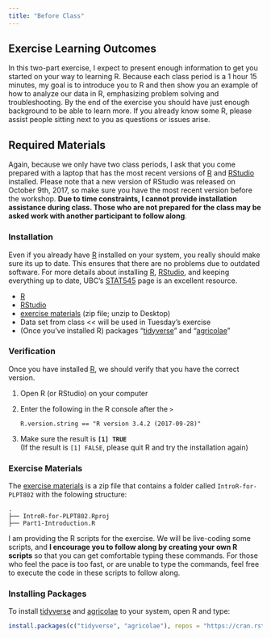 ```yaml
---
title: "Before Class"
---
```


Exercise Learning Outcomes
-----------------

In this two-part exercise, I expect to present enough information to get you started on your way to learning R. Because each class period is a 1 hour 15 minutes, my goal is to introduce you to R and then show you an example of how to analyze our data in R, emphasizing problem solving and troubleshooting. By the end of the exercise you should have just enough background to be able to learn more. If you already know some R, please assist people sitting next to you as questions or issues arise.

Required Materials
------------------

Again, because we only have two class periods, I ask that you come prepared with a laptop that has the most recent versions of [R] and [RStudio] installed.  Please note that a new version of RStudio was released on October 9th, 2017, so make sure you have the most recent version before the workshop.  **Due to time constraints, I cannot provide installation assistance during class. Those who are not prepared for the class may be asked work with another participant to follow along**.

### Installation

Even if you already have [R] installed on your system, you really should make sure its up to date. This ensures that there are no problems due to outdated software. For more details about installing [R], [RStudio], and keeping everything up to date, UBC's [STAT545] page is an excellent resource.

 - [R]
 - [RStudio]
 - [exercise materials] (zip file; unzip to Desktop)
 - Data set from class << will be used in Tuesday's exercise
 - (Once you've installed R) packages "[tidyverse]" and "[agricolae]"

### Verification

Once you have installed [R], we should verify that you have the correct version.

 1. Open R (or RStudio) on your computer
 2. Enter the following in the R console after the `>`    
        
        R.version.string == "R version 3.4.2 (2017-09-28)"
        
 3. Make sure the result is **`[1] TRUE`**    
    (If the result is `[1] FALSE`, please quit R and try the installation again)
 
 
### Exercise Materials

The [exercise materials] is a zip file that contains a folder called 
`IntroR-for-PLPT802` with the folowing structure:

```
.
├── IntroR-for-PLPT802.Rproj
├── Part1-Introduction.R

```

I am providing the R scripts for the exercise. We will be live-coding some scripts, and **I encourage you to follow along by creating your own R scripts** so that you can get comfortable typing these commands. For those who feel the pace is too fast, or are unable to type the commands, feel free to execute the code in these scripts to follow along.

### Installing Packages

To install [tidyverse] and [agricolae] to your system, open R and type:

```r
install.packages(c("tidyverse", "agricolae"), repos = "https://cran.rstudio.com")
```


[stat545]: http://stat545.com/block000_r-rstudio-install.html
[R]: https://cloud.r-project.org/
[RStudio]: https://www.rstudio.com/products/rstudio/download/
[exercise materials]: https://everhartlab.github.io/IntroR-for-PLPT802/docs/master.zip
[agricolae]: http://tarwi.lamolina.edu.pe/~fmendiburu/
[tidyverse]: http://tidyverse.org/
